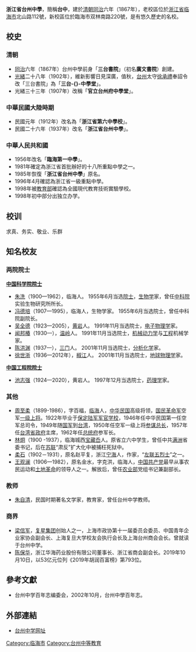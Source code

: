 {{Not|台州初级中学|台州市第一中学}}
{{Infobox school
| name        = 台州中學
| other_name  = Taizhou High School
| image       = 
| motto       = 求真 务实 敬业 乐群
| established = {{QING}}[[同治|同治]]六年（1867年）
| type        = 高中
| religion    = 
| affiliation = 
| district    = 
| grades      = 
| president   = 
| principal   = 王以日
| dean        = 
| college     = 
| house       = 
| sc          =
| cs          =
| faculty     = 
| staff       = 
| students    = 
| athletics   = 
| conference  = 
| colors      = 
| mascot      = 
| magazine    = 
| free_label  = 
| free_text   = 
| free_label2 = 
| free_text2  = 
| free_label3 = 
| free_text3  = 
| address     = {{PRC}}浙江省临海市双林南路220号
| tel         = 0576－85169818
| fax         = 
| mail        = 
| website     = http://www.tzzx.com/
}}
'''浙江省台州中學'''，簡稱'''台中'''，建於[[清朝|清朝]][[同治|同治]]六年（1867年），老校區位於[[浙江省|浙江省]][[临海市|临海市]]北山路112號，新校區位於臨海市双林南路220號，是有悠久歷史的名校。

== 校史 ==
=== 清朝 ===
*[[同治|同治]]六年（1867年）台州中學前身「'''三台書院'''」（初名'''廣文書院'''）創建。
*[[光緒|光緒]]二十八年（1902年），維新影響日見深廣，值秋，[[台州|台州]]太守[[徐承禮|徐承禮]]奉詔令改「三台書院」為「'''三台-{}-中學堂'''」。
*光緒三十三年（1907年）改稱「'''官立台州府中學堂'''」。

=== 中華民國大陸時期 ===
*民國元年（1912年）改名為「'''浙江省第六中學校'''」。
*民國二十六年（1937年）改名「'''浙江省台州中學'''」。

=== 中華人民共和國 ===
*1956年改名「'''臨海第一中學'''」。
*1981年確定為浙江省首批辦好的十八所重點中學之一。
*1985年恢復「'''浙江省台州中學'''」原名。
*1996年4月確認為浙江省一級重點中學。
*1998年被[[中华人民共和国教育部|教育部]]確認為全國現代教育技術實驗學校。
*1998年初中部分出独立办学。

== 校训 ==
求真、务实、敬业、乐群

== 知名校友 ==
===两院院士===
'''[[中国科学院院士|中国科学院院士]]'''
*[[朱洗|朱洗]]（1900—1962），临海人。 1955年6月当选[[院士|院士]]，[[生物学|生物学]]家，曾任[[中国科学院|中科院]]实验生物研究所所长。
*[[冯德培|冯德培]]（1907—1995），临海人，生物学家。 1955年6月当选院士，曾任中科院副院长。
*[[吴全德|吴全德]]（1923—2005），[[黄岩|黄岩]]人。 1991年11月当选院士，[[电子|电子]][[物理学|物理学]]家。
*[[闻邦椿|闻邦椿]]（1930—），[[温岭|温岭]]人。 1991年11月当选院士，[[机械|机械]][[动力学|动力学]]与[[工程|工程]]机械学家。
*[[陈洪渊|陈洪渊]]（1937—），[[三门|三门]]人。 2001年11月当选院士，[[分析化学|分析化学]]家。
*[[徐世浙|徐世浙]]（1936—2012年），[[椒江|椒江]]人。 2001年11月当选院士，[[地球物理学|地球物理学]]家。
'''[[中国工程院院士|中国工程院院士]]'''
*[[池志强|池志强]]（1924—2020），黄岩人。 1997年12月当选院士，[[药理学|药理学]]家。
=== 其他 ===
*[[周至柔|周至柔]]（1899-1986），字百福，[[临海市|临海]]人，[[中华民国|中华民国]]高级将领，[[国民革命军|国民革命军]]空军[[一级上将|一级上将]]。1922年毕业于[[保定陆军军官学校|保定陆军军官学校]]，1946年任中华民国第一任空军总司令，1949年随[[中华民国国军|国军]]到[[台湾|台湾]]，1950年任空军一级上将[[参谋总长|参谋总长]]，1957年任[[台湾省政府|台湾省政府]]主席，1962年任[[总统府|总统府]]参军长。
*[[林炯|林炯]]（1900 -1937），临海城西[[宝藏岙|宝藏岙]]人。原省立六中学生，曾任中共[[满洲|满洲]]省委书记，后在[[苏联|苏联]]“肃反”扩大化中被捕枉死狱中。
*[[柔石|柔石]]（1902－1931），原名赵平复，浙江[[宁海县_(浙江省)|宁海]]人，作家，“[[左联五烈士|左联五烈士]]”之一。
*[[王观澜|王观澜]]（1906—1982），原名金水，字克洪，临海人，[[中国共产党|中国共产党]]最早从事农民运动和[[土地革命|土地革命]]的领导人之一。解放后，曾任[[农业部|农业部]]党组书记兼副部长。

===教师===
*[[朱自清|朱自清]]，民国时期著名文学家，教育家，曾任台州中学教师。
===商界===
*[[梁信军|梁信军]]，[[复星集团|复星集团]]创始人之一，上海市政协第十一届委员会委员、中国青年企业家协会副会长、上海复旦大学校友会执行会长及上海台州商会会长。曾就读于台州中学。
*[[陈保华|陈保华]]，浙江华海药业股份有限公司董事长、浙江省商会副会长。2019年10月10日，以53亿元位列《2019年胡润百富榜》第793位。

== 參考文獻 ==

*台州中学百年志编委会，2002年10月，台州中學百年志。

== 外部連結 ==

*{{zh-cn}}[https://web.archive.org/web/20060426032445/http://www.tzzx.com/ 台州中学网址]

{{浙江省9+1高中聯盟}}

[[Category:临海市|Category:临海市]]
[[Category:台州中等教育|Category:台州中等教育]]